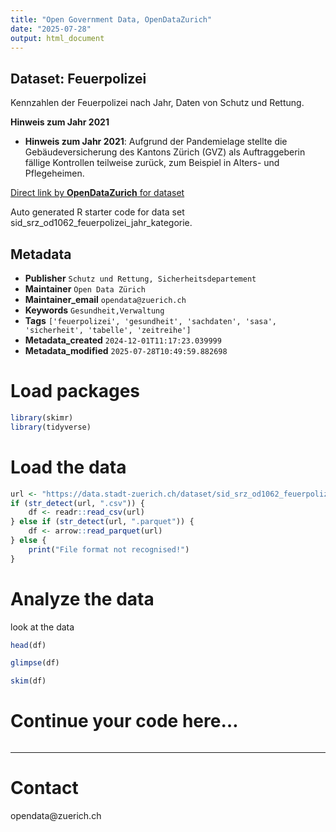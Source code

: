 ```yaml
---
title: "Open Government Data, OpenDataZurich"
date: "2025-07-28"
output: html_document
---
```


## Dataset: Feuerpolizei

Kennzahlen der Feuerpolizei nach Jahr, Daten von Schutz und Rettung.

**Hinweis zum Jahr 2021**

- **Hinweis zum Jahr 2021**: 
Aufgrund der Pandemielage stellte die Gebäudeversicherung des Kantons Zürich (GVZ) als Auftraggeberin fällige Kontrollen teilweise zurück, zum Beispiel in Alters- und Pflegeheimen. 

[]()



[Direct link by **OpenDataZurich** for dataset](https://data.stadt-zuerich.ch/dataset/sid_srz_od1062_feuerpolizei_jahr_kategorie)

Auto generated R starter code for data set sid_srz_od1062_feuerpolizei_jahr_kategorie.

## Metadata

- **Publisher** `Schutz und Rettung, Sicherheitsdepartement`
- **Maintainer** `Open Data Zürich`
- **Maintainer_email** `opendata@zuerich.ch`
- **Keywords** `Ge­sund­heit,Ver­walt­ung`
- **Tags** `['feuerpolizei', 'gesundheit', 'sachdaten', 'sasa', 'sicherheit', 'tabelle', 'zeitreihe']`
- **Metadata_created** `2024-12-01T11:17:23.039999`
- **Metadata_modified** `2025-07-28T10:49:59.882698`


# Load packages

```r
library(skimr)
library(tidyverse)
```

# Load the data

```r
url <- "https://data.stadt-zuerich.ch/dataset/sid_srz_od1062_feuerpolizei_jahr_kategorie/download/GES106OD1062.csv"
if (str_detect(url, ".csv")) {
    df <- readr::read_csv(url)
} else if (str_detect(url, ".parquet")) {
    df <- arrow::read_parquet(url)
} else {
    print("File format not recognised!")
}
```

# Analyze the data

look at the data
```r
head(df)
```

```r
glimpse(df)
```

```r
skim(df)
```

# Continue your code here...

```r

```

------------------------------------------------------------------------

# Contact

opendata@zuerich.ch

